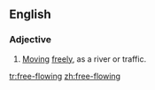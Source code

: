 ==English==

===Adjective===
{{en-adj}}
# [[move|Moving]] [[free]]ly, as a river or traffic.

[[tr:free-flowing]]
[[zh:free-flowing]]